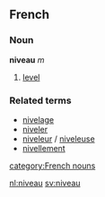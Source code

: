 ==French==
===Noun===
'''niveau''' ''m''

# [[level]]

===Related terms===
*[[nivelage]]
*[[niveler]]
*[[niveleur]] / [[niveleuse]]
*[[nivellement]]
[[category:French nouns]]

[[nl:niveau]]
[[sv:niveau]]